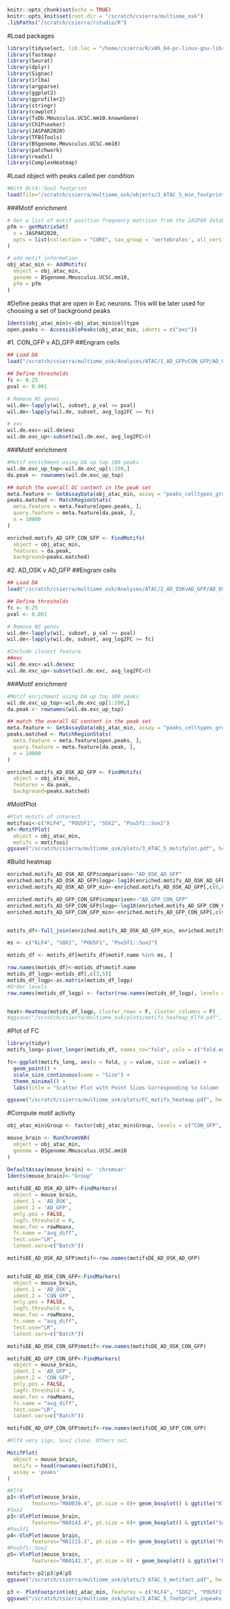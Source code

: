 
```r
knitr::opts_chunk$set(echo = TRUE)
knitr::opts_knit$set(root.dir = "/scratch/csierra/multiome_osk")
.libPaths("/scratch/csierra/rstudio/R")
```

#Load packages
```r
library(tidyselect, lib.loc = "/home/csierra/R/x86_64-pc-linux-gnu-library/4.1")
library(fastmap)
library(Seurat)
library(dplyr)
library(Signac)
library(irlba)
library(argparse)
library(ggplot2)
library(gprofiler2)
library(stringr)
library(cowplot)
library(TxDb.Mmusculus.UCSC.mm10.knownGene)
library(ChIPseeker)
library(JASPAR2020)
library(TFBSTools)
library(BSgenome.Mmusculus.UCSC.mm10)
library(patchwork)
library(readxl)
library(ComplexHeatmap)
```
#Load object with peaks called per condition
```r
#With Oct4::Sox2 footprint
load(file="/scratch/csierra/multiome_osk/objects/3_ATAC_5_min_footprint_3.rds")
```
###Motif enrichment
```r
# Get a list of motif position frequency matrices from the JASPAR database
pfm <- getMatrixSet(
  x = JASPAR2020,
  opts = list(collection = "CORE", tax_group = 'vertebrates', all_versions = FALSE)
)

# add motif information
obj_atac_min <- AddMotifs(
  object = obj_atac_min,
  genome = BSgenome.Mmusculus.UCSC.mm10,
  pfm = pfm
)
```

#Define peaks that are open in Exc neurons. This will be later used for choosing a set of background peaks
```r
Idents(obj_atac_min)<-obj_atac_min$celltype
open.peaks <- AccessiblePeaks(obj_atac_min, idents = c("exc"))
```

#1. CON_GFP v AD_GFP 
##Engram cells
```r
## Load DA
load("/scratch/csierra/multiome_osk/Analyses/ATAC/1_AD_GFPvCON_GFP/AD_GFPvCON_GFP_engrams_noCON_OSK.rds")

## Define thresholds
fc <- 0.25
pval <- 0.001

# Remove NS genes
wil.de<-lapply(wil, subset, p_val <= pval) 
wil.de<-lapply(wil.de, subset, avg_log2FC >= fc) 

# exc
wil.de.exc<-wil.de$exc
wil.de.exc_up<-subset(wil.de.exc, avg_log2FC>0)
```
###Motif enrichment
```r
#Motif enrichment using DA up top 100 peaks
wil.de.exc_up_top<-wil.de.exc_up[1:100,]
da.peak <- rownames(wil.de.exc_up_top)

## match the overall GC content in the peak set
meta.feature <- GetAssayData(obj_atac_min, assay = "peaks_celltypes_group", layer = "meta.features")
peaks.matched <- MatchRegionStats(
  meta.feature = meta.feature[open.peaks, ],
  query.feature = meta.feature[da.peak, ],
  n = 10000
)

enriched.motifs_AD_GFP_CON_GFP <- FindMotifs(
  object = obj_atac_min,
  features = da.peak,
  background=peaks.matched)
```


#2. AD_OSK v AD_GFP 
##Engram cells
```r
## Load DA
load("/scratch/csierra/multiome_osk/Analyses/ATAC/2_AD_OSKvAD_GFP/AD_OSKvAD_GFP_engrams_noCON_OSK.rds")

## Define thresholds
fc <- 0.25
pval <- 0.001

# Remove NS genes
wil.de<-lapply(wil, subset, p_val <= pval) 
wil.de<-lapply(wil.de, subset, avg_log2FC >= fc) 

#Include closest feature
##exc
wil.de.exc<-wil.de$exc
wil.de.exc_up<-subset(wil.de.exc, avg_log2FC>0)
```

###Motif enrichment
```r
#Motif enrichment using DA up top 100 peaks
wil.de.exc_up_top<-wil.de.exc_up[1:100,]
da.peak <- rownames(wil.de.exc_up_top)

## match the overall GC content in the peak set
meta.feature <- GetAssayData(obj_atac_min, assay = "peaks_celltypes_group", layer = "meta.features")
peaks.matched <- MatchRegionStats(
  meta.feature = meta.feature[open.peaks, ],
  query.feature = meta.feature[da.peak, ],
  n = 10000
)

enriched.motifs_AD_OSK_AD_GFP <- FindMotifs(
  object = obj_atac_min,
  features = da.peak,
  background=peaks.matched)
```
#MotifPlot
```r
#Plot motifs of interest
motifsoi<-c("KLF4", "POU5F1", "SOX2", "Pou5f1::Sox2")
mf<-MotifPlot(
  object = obj_atac_min,
  motifs = motifsoi)
ggsave("/scratch/csierra/multiome_osk/plots/3_ATAC_5_motifplot.pdf", height = 5, width = 10, dpi=600,plot=mf)
```

#Build heatmap
```r
enriched.motifs_AD_OSK_AD_GFP$comparison<-"AD_OSK_AD_GFP"
enriched.motifs_AD_OSK_AD_GFP$logp<-log10(enriched.motifs_AD_OSK_AD_GFP$p.adjust)*-1
enriched.motifs_AD_OSK_AD_GFP_min<-enriched.motifs_AD_OSK_AD_GFP[,c(6,8,11)]

enriched.motifs_AD_GFP_CON_GFP$comparison<-"AD_GFP_CON_GFP"
enriched.motifs_AD_GFP_CON_GFP$logp<-log10(enriched.motifs_AD_GFP_CON_GFP$p.adjust)*-1
enriched.motifs_AD_GFP_CON_GFP_min<-enriched.motifs_AD_GFP_CON_GFP[,c(6,8,11)]


motifs_df<-full_join(enriched.motifs_AD_OSK_AD_GFP_min, enriched.motifs_AD_GFP_CON_GFP_min, by="motif.name")

ms <- c("KLF4", "SOX2", "POU5F1", "Pou5f1::Sox2")

motids_df <- motifs_df[motifs_df$motif.name %in% ms, ]

row.names(motids_df)<-motids_df$motif.name
motids_df_logp<-motids_df[,c(3,5)]
motids_df_logp<-as.matrix(motids_df_logp)
#Order levels
row.names(motids_df_logp) <- factor(row.names(motids_df_logp), levels = c("KLF4", "SOX2", "POU5F1", "Pou5f1::Sox2"))


heat<-Heatmap(motids_df_logp, cluster_rows = F, cluster_columns = F)
#ggsave("/scratch/csierra/multiome_osk/plots/motifs_heatmap_Klf4.pdf", height = 10, width = 10, dpi=600,plot=heat)
```

#Plot of FC
```r
library(tidyr)
motifs_long<-pivot_longer(motids_df, names_to="fold", cols = c("fold.enrichment.x", "fold.enrichment.y"))

fc<-ggplot(motifs_long, aes(x = fold, y = value, size = value)) +
  geom_point() +
  scale_size_continuous(name = "Size") +
  theme_minimal() +
  labs(title = "Scatter Plot with Point Sizes Corresponding to Column 'size'")

ggsave("/scratch/csierra/multiome_osk/plots/FC_motifs_heatmap.pdf", height = 10, width = 12, dpi=600,plot=fc)
```

#Compute motif activity
```r
obj_atac_min$Group <- factor(obj_atac_min$Group, levels = c("CON_GFP", "AD_GFP", "AD_OSK"))

mouse_brain <- RunChromVAR(
  object = obj_atac_min,
  genome = BSgenome.Mmusculus.UCSC.mm10
)

DefaultAssay(mouse_brain) <- 'chromvar'
Idents(mouse_brain)<-"Group"
  
motifsDE_AD_OSK_AD_GFP<-FindMarkers(
  object = mouse_brain,
  ident.1 = 'AD_OSK',
  ident.2 = 'AD_GFP',
  only.pos = FALSE,
  logfc.threshold = 0,
  mean.fxn = rowMeans,
  fc.name = "avg_diff",
  test.use="LR",
  latent.vars=c("Batch"))

motifsDE_AD_OSK_AD_GFP$motif<-row.names(motifsDE_AD_OSK_AD_GFP)


motifsDE_AD_OSK_CON_GFP<-FindMarkers(
  object = mouse_brain,
  ident.1 = 'AD_OSK',
  ident.2 = 'CON_GFP',
  only.pos = FALSE,
  logfc.threshold = 0,
  mean.fxn = rowMeans,
  fc.name = "avg_diff",
  test.use="LR",
  latent.vars=c("Batch"))

motifsDE_AD_OSK_CON_GFP$motif<-row.names(motifsDE_AD_OSK_CON_GFP)

motifsDE_AD_GFP_CON_GFP<-FindMarkers(
  object = mouse_brain,
  ident.1 = 'AD_GFP',
  ident.2 = 'CON_GFP',
  only.pos = FALSE,
  logfc.threshold = 0,
  mean.fxn = rowMeans,
  fc.name = "avg_diff",
  test.use="LR",
  latent.vars=c("Batch"))

motifsDE_AD_GFP_CON_GFP$motif<-row.names(motifsDE_AD_GFP_CON_GFP)

#Klf4 very sign, Sox2 close. Others not. 

MotifPlot(
  object = mouse_brain,
  motifs = head(rownames(motifsDE)),
  assay = 'peaks'
)

#Klf4
p2<-VlnPlot(mouse_brain, 
        features="MA0039.4", pt.size = 0)+ geom_boxplot() & ggtitle("Klf4")
#Sox2
p3<-VlnPlot(mouse_brain, 
        features="MA0143.4", pt.size = 0)+ geom_boxplot() & ggtitle("Sox2")
#Pou5f1
p4<-VlnPlot(mouse_brain, 
        features="MA1115.1", pt.size = 0)+ geom_boxplot() & ggtitle("Pou5f1")
#Pou5f1::Sox2
p5<-VlnPlot(mouse_brain, 
        features="MA0142.1", pt.size = 0) + geom_boxplot() & ggtitle("Pou5f1::Sox2") 

motifact<-p2|p3|p4|p5
ggsave("/scratch/csierra/multiome_osk/plots/3_ATAC_5_motifact.pdf", height = 5, width = 11, dpi=600,plot=motifact)
```

```r
p3 <- PlotFootprint(obj_atac_min, features = c("KLF4", "SOX2", "POU5F1", "Pou5f1::Sox2"), group.by = "Group", show.expected = F)
ggsave("/scratch/csierra/multiome_osk/plots/3_ATAC_5_footprint_inpeaks.pdf", height = 5, width = 5, dpi=600,plot=p3)
```

